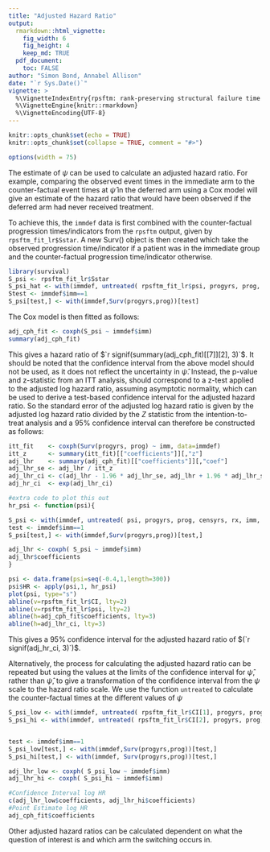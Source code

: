 ---
title: "Adjusted Hazard Ratio"
output:   
  rmarkdown::html_vignette:
    fig_width: 6
    fig_height: 4
    keep_md: TRUE
  pdf_document: 
    toc: FALSE
author: "Simon Bond, Annabel Allison"
date: "`r Sys.Date()`"
vignette: >
  %\VignetteIndexEntry{rpsftm: rank-preserving structural failure time models for survival data}
  %\VignetteEngine{knitr::rmarkdown}
  %\VignetteEncoding{UTF-8}
---

```{r setup, include=FALSE}
knitr::opts_chunk$set(echo = TRUE)
knitr::opts_chunk$set(collapse = TRUE, comment = "#>")
```

```{r set-options, echo=FALSE, cache=FALSE}
options(width = 75)
```

The estimate of $\psi$ can be used to calculate an adjusted hazard ratio. For example, comparing the observed event times in the immediate arm to the counter-factual event times at $\hat{\psi}$ in the deferred arm using a Cox model will give an estimate of the hazard ratio that would have been observed if the deferred arm had never received treatment. 

To achieve this, the `immdef` data is first combined with the counter-factual progression times/indicators from the `rpsftm` output, given by `rpsftm_fit_lr$Sstar`. A new Surv() object is then created which take the observed progression time/indicator if a patient was in the immediate group and the counter-factual progression time/indicator otherwise. 

```{r}
library(survival)
S_psi <- rpsftm_fit_lr$Sstar
S_psi_hat <- with(immdef, untreated( rpsftm_fit_lr$psi, progyrs, prog, censyrs, rx, imm, autoswitch = TRUE))
Stest <- immdef$imm==1
S_psi[test,] <- with(immdef,Surv(progyrs,prog))[test]
```

The Cox model is then fitted as follows:

```{r}

adj_cph_fit <- coxph(S_psi ~ immdef$imm)
summary(adj_cph_fit)
```

This gives a hazard ratio of $`r signif(summary(adj_cph_fit)[[7]][2], 3)`$. It should be noted that the confidence interval from the above model should not be used, as it does not reflect the uncertainty in $\hat{\psi}$. Instead, the p-value and z-statistic from an ITT analysis, should correspond to a z-test applied to the adjusted log hazard ratio, assuming asymptotic normality, which can be used to derive a test-based confidence interval for the adjusted hazard ratio. So the standard error of the adjusted log hazard ratio is given by the adjusted log hazard ratio divided by the $Z$ statistic from the intention-to-treat analysis and a 95\% confidence interval can therefore be constructed as follows: 

```{r}
itt_fit    <- coxph(Surv(progyrs, prog) ~ imm, data=immdef)
itt_z      <- summary(itt_fit)[["coefficients"]][,"z"]
adj_lhr    <- summary(adj_cph_fit)[["coefficients"]][,"coef"]
adj_lhr_se <- adj_lhr / itt_z
adj_lhr_ci <- c(adj_lhr - 1.96 * adj_lhr_se, adj_lhr + 1.96 * adj_lhr_se)
adj_hr_ci  <- exp(adj_lhr_ci)
```

```{r}
#extra code to plot this out
hr_psi <- function(psi){

S_psi <- with(immdef, untreated( psi, progyrs, prog, censyrs, rx, imm, autoswitch = TRUE))
test <- immdef$imm==1
S_psi[test,] <- with(immdef,Surv(progyrs,prog))[test,]

adj_lhr <- coxph( S_psi ~ immdef$imm)
adj_lhr$coefficients
}

psi <- data.frame(psi=seq(-0.4,1,length=300))
psi$HR <- apply(psi,1, hr_psi)
plot(psi, type="s")
abline(v=rpsftm_fit_lr$CI, lty=2)
abline(v=rpsftm_fit_lr$psi, lty=2)
abline(h=adj_cph_fit$coefficients, lty=3)
abline(h=adj_lhr_ci, lty=3)


```


This gives a 95\% confidence interval for the adjusted hazard ratio of $(`r signif(adj_hr_ci, 3)`)$. 

Alternatively, the process for calculating the adjusted hazard ratio can be repeated but using the values at the limits of the confidence interval for $\hat{\psi}$, rather than $\hat{\psi},$ to give a transformation of the confidence interval from the $\psi$ scale to the hazard ratio scale. We use the function `untreated` to calculate the counter-factual times at the different values of $\psi$


```{r}
S_psi_low <- with(immdef, untreated( rpsftm_fit_lr$CI[1], progyrs, prog, censyrs, rx, imm, autoswitch = TRUE))
S_psi_hi <- with(immdef, untreated( rpsftm_fit_lr$CI[2], progyrs, prog, censyrs, rx, imm, autoswitch = TRUE))


test <- immdef$imm==1
S_psi_low[test,] <- with(immdef,Surv(progyrs,prog))[test,]
S_psi_hi[test,] <- with(immdef, Surv(progyrs,prog))[test,]

adj_lhr_low <- coxph( S_psi_low ~ immdef$imm)
adj_lhr_hi <- coxph( S_psi_hi ~ immdef$imm)

#Confidence Interval log HR
c(adj_lhr_low$coefficients, adj_lhr_hi$coefficients)
#Point Estimate log HR
adj_cph_fit$coefficients


```


Other adjusted hazard ratios can be calculated dependent on what the question of interest is and which arm the switching occurs in.
